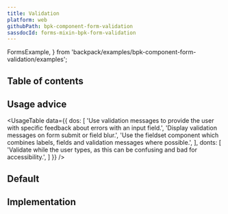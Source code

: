 ```yaml
---
title: Validation
platform: web
githubPath: bpk-component-form-validation
sassdocId: forms-mixin-bpk-form-validation
---
```




  FormsExample,
} from 'backpack/examples/bpk-component-form-validation/examples';

## Table of contents

## Usage advice

<UsageTable
  data={{
    dos: [
      'Use validation messages to provide the user with specific feedback about errors with an input field.',
      'Display validation messages on form submit or field blur.',
      'Use the fieldset component which combines labels, fields and validation messages where possible.',
    ],
    donts: [
      'Validate while the user types, as this can be confusing and bad for accessibility.',
    ]
  }}
/>

## Default

<PresentationBlock>
  <FormsExample />
</PresentationBlock>

## Implementation

<Readme />

